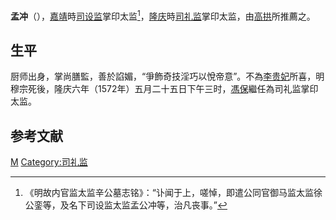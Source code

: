 '''孟冲'''（{{bd|？年||？年|catIdx=孟}}），[[嘉靖|嘉靖]]時[[司设监|司设监]]掌印太监<ref>《明故内官监太监辛公墓志铭》：“讣闻于上，嗟悼，即遣公同官御马监太监徐公銮等，及名下司设监太监孟公冲等，治凡丧事。”</ref>，[[隆庆_(明朝)|隆庆]]時[[司礼监|司礼监]]掌印太监，由[[高拱|高拱]]所推薦之。

== 生平 ==
厨师出身，掌尚膳監，善於諂媚，“爭飾奇技淫巧以悅帝意”。不為[[李贵妃|李贵妃]]所喜，明穆宗死後，隆庆六年（1572年）五月二十五日下午三时，[[馮保|馮保]]繼任為司礼监掌印太监。

{{start box}}
{{s-before|[[陈洪_(宦官)|陈洪 (宦官)]]}}
{{s-title|[[司礼监|司礼监]][[掌印太监|掌印太监]]|？年—1572年}}
{{s-after|[[冯保|冯保]]}}
{{end box}}

== 参考文献 ==
{{Reflist}}

[[Category:明朝宦官|M]]
[[Category:司礼监|Category:司礼监]]